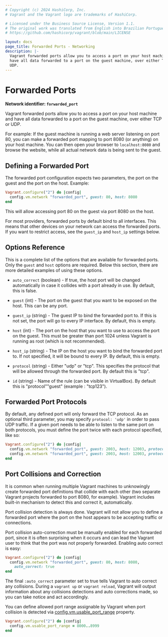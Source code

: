 ```yaml
---
# Copyright (c) 2024 HashiCorp, Inc.
# Vagrant and the Vagrant logo are trademarks of HashiCorp.

# Licensed under the Business Source License, Version 1.1.
# The original work was translated from English into Brazilian Portuguese.
# https://github.com/hashicorp/vagrant/blob/main/LICENSE

layout: docs
page_title: Forwarded Ports - Networking
description: |-
  Vagrant forwarded ports allow you to access a port on your host machine and
  have all data forwarded to a port on the guest machine, over either TCP or
  UDP.
---
```


# Forwarded Ports

**Network identifier: `forwarded_port`**

Vagrant forwarded ports allow you to access a port on your host machine and have
all data forwarded to a port on the guest machine, over either TCP or UDP.

For example: If the guest machine is running a web server listening on port 80,
you can make a forwarded port mapping to port 8080 (or anything) on your host
machine. You can then open your browser to `localhost:8080` and browse the
website, while all actual network data is being sent to the guest.

## Defining a Forwarded Port

The forwarded port configuration expects two parameters, the port on the
guest and the port on the host. Example:

```ruby
Vagrant.configure("2") do |config|
  config.vm.network "forwarded_port", guest: 80, host: 8080
end
```

This will allow accessing port 80 on the guest via port 8080 on the host.

For most providers, forwarded ports by default bind to all interfaces. This
means that other devices on your network can access the forwarded ports.
If you want to restrict access, see the `guest_ip` and `host_ip` settings
below.

## Options Reference

This is a complete list of the options that are available for forwarded
ports. Only the `guest` and `host` options are required. Below this section,
there are more detailed examples of using these options.

- `auto_correct` (boolean) - If true, the host port will be changed
  automatically in case it collides with a port already in use. By
  default, this is false.

- `guest` (int) - The port on the guest that you want to be exposed on
  the host. This can be any port.

- `guest_ip` (string) - The guest IP to bind the forwarded port to. If
  this is not set, the port will go to every IP interface. By default,
  this is empty.

- `host` (int) - The port on the host that you want to use to access the
  port on the guest. This must be greater than port 1024 unless Vagrant
  is running as root (which is not recommended).

- `host_ip` (string) - The IP on the host you want to bind the forwarded
  port to. If not specified, it will be bound to every IP. By default,
  this is empty.

- `protocol` (string) - Either "udp" or "tcp". This specifies the protocol
  that will be allowed through the forwarded port. By default this is "tcp".

- `id` (string) - Name of the rule (can be visible in VirtualBox). By
  default this is "protocol""guest" (example : "tcp123").

## Forwarded Port Protocols

By default, any defined port will only forward the TCP protocol. As an optional
third parameter, you may specify `protocol: 'udp'` in order to pass UDP
traffic. If a given port needs to be able to listen to the same port on both
protocols, you must define the port twice with each protocol specified, like
so:

```ruby
Vagrant.configure("2") do |config|
  config.vm.network "forwarded_port", guest: 2003, host: 12003, protocol: "tcp"
  config.vm.network "forwarded_port", guest: 2003, host: 12003, protocol: "udp"
end
```

## Port Collisions and Correction

It is common when running multiple Vagrant machines to unknowingly create
forwarded port definitions that collide with each other (two separate
Vagrant projects forwarded to port 8080, for example). Vagrant includes
built-in mechanism to detect this and correct it, automatically.

Port collision detection is always done. Vagrant will not allow you to
define a forwarded port where the port on the host appears to be accepting
traffic or connections.

Port collision auto-correction must be manually enabled for each forwarded
port, since it is often surprising when it occurs and can lead the Vagrant
user to think that the port was not properly forwarded. Enabling auto correct
is easy:

```ruby
Vagrant.configure("2") do |config|
  config.vm.network "forwarded_port", guest: 80, host: 8080,
    auto_correct: true
end
```

The final `:auto_correct` parameter set to true tells Vagrant to auto
correct any collisions. During a `vagrant up` or `vagrant reload`, Vagrant
will output information about any collisions detections and auto corrections
made, so you can take notice and act accordingly.

You can define allowed port range assignable by Vagrant when port collision is
detected via [config.vm.usable_port_range](/vagrant/docs/vagrantfile/machine_settings) property.

```ruby
Vagrant.configure("2") do |config|
  config.vm.usable_port_range = 8000..8999
end
```
